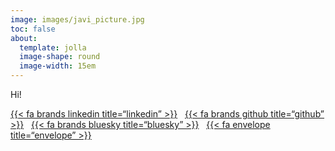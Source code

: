 ```yaml
---
image: images/javi_picture.jpg
toc: false
about: 
  template: jolla
  image-shape: round
  image-width: 15em
---
```


::: {#bio}
Hi!

::: {#landing-icons}
[{{< fa brands linkedin title="linkedin" >}}](https://www.linkedin.com/in/javirudolph/){target="_blank"} &nbsp; [{{< fa brands github title="github" >}}](https://github.com/javirudolph){target="_blank"} &nbsp; [{{< fa brands bluesky title="bluesky" >}}](https://bsky.app/profile/samcsik.bsky.social){target="_blank"} &nbsp; [{{< fa envelope title="envelope" >}}](mailto:scsik@ucsb.edu)
:::
:::
